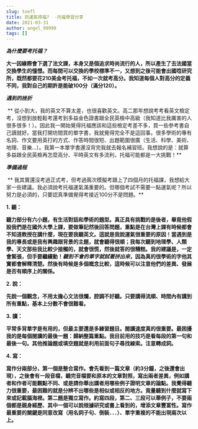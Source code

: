 ```yaml
---
slug: toefl
title: 託運氣得福?  -托福學習分享
date: 2021-03-31
author: angel_99999
tags: []
---
```

***為什麼要考托福？***

**大一因緣際會下選了法文課，本身又是個追求時尚流行的人，所以產生了去法國當交換學生的憧憬。而每間可以交換的學校標準不一，又想到之後可能會出國唸研究所，既然都要花210美金考托福，不如一次就考高分。我知道每個人對高分的定義不同，我對自己的期許是能破100分（滿分120）。**



***遇到的挫折***

 ** 從小到大，我的英文不算太差，也很喜歡英文。高二那年想說考考看英文檢定考，沒想到放輕鬆考還考到多益金色證書跟全民英檢中高級（我知道比我厲害的人很多很多！）。因此我一開始覺得托福應該和這些檢定考差不多，買一些參考書自己讀就好。當我打開坊間買的單字書，我就覺得完全不是這回事。很多學術的專有名詞、作文要用英打的方式、作答時間很短、出題範圍很廣（生活、科學、美術、地理、音樂…）。我第一本單字書還沒背完我就去報名補習班。我想說的是：就算多益跟全民英檢再怎麼高分、平時英文有多流利，托福可能都是一大挑戰！**



***準備過程***

 ** 我其實還沒考過正式考，但考過兩次模擬考跟上了四個月的托福課，我想給大家一些建議。我必須說考托福運氣滿重要的。但哪個考試不需要一點運氣呢？所以努力是必須的，只要認真準備覺得考接近100分不是問題。**

**1. 聽：**

**聽力部分有六小題，有生活對話和學術的題型。真正具有挑戰的是後者，畢竟他假設我們是在國外大學上課，要做筆記然後回答問題，重點是在台灣上課有時候都會不知道教授在講什麼，現在要我聽英文。這就是我說運氣很重要的原因！當遇到是我的專長或是我有興趣跟背景的主題，就會聽得很順；我每次聽到地理學、人類學、天文那些我比較少接觸的，就會很慌，然後就答的很糟糕。我的建議是，一定會緊張，但手要繼續動！*聽到不會的單字就試著拼出來*，因為真的很學術的字他其實都會解釋清楚。然後有時候是多個概念比較，這時候可以注意他們的差異、發展是否有順序上的關係。**

**2. 說：**

**先說一個觀念，不用太擔心文法很爛，腔調不好聽。只要講得流順、時間內有講到所有重點，基本上分數不會很難看。**

**3. 讀：**

**平常多背單字是有用的，但最主要還是多練習題目。閱讀速度真的很重要。最困擾我的是每個閱讀的最後一題：歸納整篇重點。我目前用的技巧是看每段的第一句和最後一句。其他推論題或填空題就是利用前面句子尋找線索。注意轉成詞。**

**4. 寫：**

**寫作分兩部分，第一個是整合寫作。會先看到一篇文章（約3分鐘，之後還會出現），之後會有一段音檔，聽完音檔要和原本的文章對照，寫出兩者差異，例如講者和作者可能觀點不同、或是請你舉出講者用哪些例子證明文章的論點。我覺得聽力很重要，最困難的就是分辨不出哪些是相似或相反的地方。竟量聽到什麼就寫下來或記載腦海裡。第二題是獨立寫作。約寫四段，第二、三段可以舉例子，不要兩個都是親身經歷、其中一個可以說根據研究或書上看到的，增添文章豐富性。寫作最重要的關鍵是同意改寫（用名詞子句、倒裝．．．）、單字重複的不能出現兩次以上。**